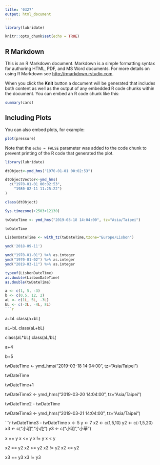 ```yaml
---
title: '0327'
output: html_document
---
```

```r
library(lubridate)
```

```r
knitr::opts_chunk$set(echo = TRUE)
```

## R Markdown

This is an R Markdown document. Markdown is a simple formatting syntax for authoring HTML, PDF, and MS Word documents. For more details on using R Markdown see <http://rmarkdown.rstudio.com>.

When you click the **Knit** button a document will be generated that includes both content as well as the output of any embedded R code chunks within the document. You can embed an R code chunk like this:

```r
summary(cars)
```

## Including Plots

You can also embed plots, for example:

```r
plot(pressure)
```

Note that the `echo = FALSE` parameter was added to the code chunk to prevent printing of the R code that generated the plot.
```r
library(lubridate)
```
```r
dtObject<-ymd_hms("1970-01-01 00:02:53") 
```

```r
dtObjectVector<-ymd_hms(
  c("1970-01-01 00:02:53",
    "1980-02-11 11:25:22")
)
```

```r
class(dtObject)
```

```r
Sys.timezone(+2503+12130)
```
```r
twDateTime <- ymd_hms("2019-03-18 14:04:00", tz="Asia/Taipei")
```

```r
twDateTime
```
```r
LisbonDateTime <- with_tz(twDateTime,tzone="Europe/Lisbon")
```

```r
ymd('2018-09-11')
```
```r
ymd("1970-01-01") %>% as.integer
ymd("1970-01-02") %>% as.integer
ymd("2019-03-11") %>% as.integer
```

```r
typeof(LisbonDateTime)
as.double(LisbonDateTime)
as.double(twDateTime)
```

```r
a <- c(1, 5, -3)
b <- c(0.5, 12, 2)
aL <- c(1L, 5L, -3L)
bL <- c(-2L, -4L, 8L)
```r

```


a+bL
class(a+bL)

aL+bL
class(aL+bL)

class(aL*bL)
class(aL/bL)

a+4

b+5


twDateTime <- ymd_hms("2019-03-18 14:04:00", tz="Asia/Taipei")


twDateTime 

twDateTime+1


twDateTime2 <- ymd_hms("2019-03-20 14:04:00", tz="Asia/Taipei")


twDateTime2 - twDateTime


twDateTime3 <- ymd_hms("2019-03-21 14:04:00", tz="Asia/Taipei")

```r
twDateTime3 - twDateTime
x <- 5
y <- 7
x2 <- c(1,5,10)
y2 <- c(-1,5,20)
x3 <- c("小明","小花")
y3 <- c("小明","小華")

x == y
x <= y
x != y
x < y

x2 == y2
x2 >= y2
x2 != y2
x2 <= y2

x3 == y3
x3 != y3
